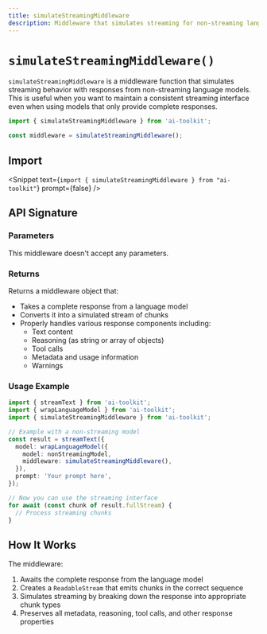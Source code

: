 ```yaml
---
title: simulateStreamingMiddleware
description: Middleware that simulates streaming for non-streaming language models
---
```


# `simulateStreamingMiddleware()`

`simulateStreamingMiddleware` is a middleware function that simulates streaming behavior with responses from non-streaming language models. This is useful when you want to maintain a consistent streaming interface even when using models that only provide complete responses.

```ts
import { simulateStreamingMiddleware } from 'ai-toolkit';

const middleware = simulateStreamingMiddleware();
```

## Import

<Snippet
  text={`import { simulateStreamingMiddleware } from "ai-toolkit"`}
  prompt={false}
/>

## API Signature

### Parameters

This middleware doesn't accept any parameters.

### Returns

Returns a middleware object that:

- Takes a complete response from a language model
- Converts it into a simulated stream of chunks
- Properly handles various response components including:
  - Text content
  - Reasoning (as string or array of objects)
  - Tool calls
  - Metadata and usage information
  - Warnings

### Usage Example

```ts
import { streamText } from 'ai-toolkit';
import { wrapLanguageModel } from 'ai-toolkit';
import { simulateStreamingMiddleware } from 'ai-toolkit';

// Example with a non-streaming model
const result = streamText({
  model: wrapLanguageModel({
    model: nonStreamingModel,
    middleware: simulateStreamingMiddleware(),
  }),
  prompt: 'Your prompt here',
});

// Now you can use the streaming interface
for await (const chunk of result.fullStream) {
  // Process streaming chunks
}
```

## How It Works

The middleware:

1. Awaits the complete response from the language model
2. Creates a `ReadableStream` that emits chunks in the correct sequence
3. Simulates streaming by breaking down the response into appropriate chunk types
4. Preserves all metadata, reasoning, tool calls, and other response properties
